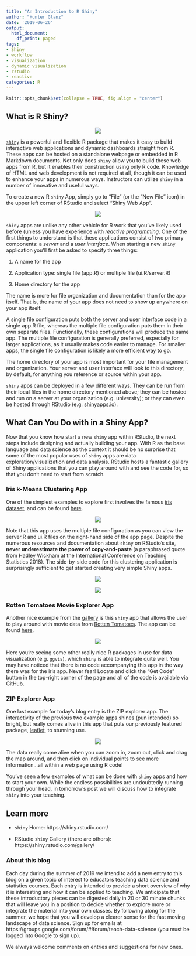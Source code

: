 ```yaml
---
title: "An Introduction to R Shiny"
author: "Hunter Glanz"
date: '2019-06-26'
output:
  html_document:
    df_print: paged
tags:
- Shiny
- workflow
- visualization
- dynamic visualization
- rstudio
- reactive
categories: R
---
```


```r
knitr::opts_chunk$set(collapse = TRUE, fig.align = "center")
```


## What is R Shiny? 

<center>

![](/post/shiny1/shinyhex.jpg)

</center>

[`shiny`](https://shiny.rstudio.com) is a powerful and flexible R package that makes it easy to build interactive web applications and dynamic dashboards straight from R. These apps can be hosted on a standalone webpage or embedded in R Markdown documents. Not only does `shiny` allow you to build these web apps from R, but it enables their construction using only R code. Knowledge of HTML and web development is not required at all, though it can be used to enhance your apps in numerous ways.  Instructors can utilize `shiny` in a number of innovative and useful ways.

To create a new R `shiny` App, simply go to "File" (or the "New File" icon) in the upper left corner of RStudio and select "Shiny Web App".

<center>

![](/post/shiny1/NewShinyApp.png)

</center>

`shiny` apps are unlike any other vehicle for R work that you've likely used before (unless you have experience with *reactive programming*. One of the first things to understand is that these applications consist of two primary components: a *server* and a *user interface*. When starting a new `shiny` application you'll first be asked to specify three things:

1. A name for the app

2. Application type: single file (app.R) or multiple file (ui.R/server.R)

3. Home directory for the app

The name is more for file organization and documentation than for the app itself. That is, the name of your app does not need to show up anywhere on your app itself. 

A single file configuration puts both the server and user interface code in a single app.R file, whereas the multiple file configuration puts them in their own separate files. Functionally, these configurations will produce the same app. The multiple file configuration is generally preferred, especially for larger applications, as it usually makes code easier to manage. For smaller apps, the single file configuration is likely a more efficient way to go.

The home directory of your app is most important for your file management and organization. Your server and user interface will look to this directory, by default, for anything you reference or source within your app.

`shiny` apps can be deployed in a few different ways. They can be run from their local files in the home directory mentioned above; they can be hosted and run on a server at your organization (e.g. university); or they can even be hosted through RStudio (e.g. [shinyapps.io](https://www.shinyapps.io/)).

## What Can You Do with in a Shiny App?

Now that you know how start a new `shiny` app within RStudio, the next steps include designing and actually building your app. With R as the base language and data science as the context it should be no surprise that some of the most popular uses of `shiny` apps are data exploration/visualization and data analysis. RStudio hosts a fantastic gallery of Shiny applications that you can play around with and see the code for, so that you don't need to start from scratch.

### Iris k-Means Clustering App
One of the simplest examples to explore first involves the famous [iris dataset](https://en.wikipedia.org/wiki/Iris_flower_data_set), and can be found [here](https://shiny.rstudio.com/gallery/kmeans-example.html).

<center>

![](/post/shiny1/irisapp.png)

</center>

Note that this app uses the multiple file configuration as you can view the server.R and ui.R files on the right-hand side of the app page. Despite the numerous resources and documentation about `shiny` on RStudio's site, **never underestimate the power of copy-and-paste** (a paraphrased quote from Hadley Wickham at the International Conference on Teaching Statistics 2018). The side-by-side code for this clustering application is surprisingly sufficient to get started creating very simple Shiny apps.

<center>

![](/post/shiny1/irisserver.png)

</center>
<center>

![](/post/shiny1/irisui.png)

</center>

### Rotten Tomatoes Movie Explorer App

Another nice example from the [gallery](https://shiny.rstudio.com/gallery/) is this `shiny` app that allows the user to play around with movie data from [Rotten Tomatoes](https://www.rottentomatoes.com/). The app can be found [here](https://shiny.rstudio.com/gallery/movie-explorer.html).


<center>

![](/post/shiny1/movieapp.png)

</center>

Here you're seeing some other really nice R packages in use for data visualization (e.g. `ggvis`), which `shiny` is able to integrate quite well. You may have noticed that there is no code accompanying this app in the way there was for the iris app. Never fear! Locate and click the "Get Code" button in the top-right corner of the page and all of the code is available via GitHub.

### ZIP Explorer App

One last example for today's blog entry is the ZIP explorer app. The interactivity of the previous two example apps shines (pun intended) so bright, but really comes alive in this app that puts our previously featured package, [leaflet](https://teachdatascience.com/leaflet/), to stunning use. 

<center>

![](/post/shiny1/zipapp.png)

</center>

The data really come alive when you can zoom in, zoom out, click and drag the map around, and then click on individual points to see more information...all within a web page using R code! 

You've seen a few examples of what can be done with `shiny` apps and how to start your own. While the endless possibilities are undoubtedly running through your head, in tomorrow's post we will discuss how to integrate `shiny` into your teaching.

## Learn more

* `shiny` Home: https://shiny.rstudio.com/

* RStudio `shiny` Gallery (there are others): https://shiny.rstudio.com/gallery/


### About this blog 

Each day during the summer of 2019 we intend to add a new entry to this blog on a given topic of interest to educators teaching data science and statistics courses. Each entry is intended to provide a short overview of why it is interesting and how it can be applied to teaching. We anticipate that these introductory pieces can be digested daily in 20 or 30 minute chunks that will leave you in a position to decide whether to explore more or integrate the material into your own classes. By following along for the summer, we hope that you will develop a clearer sense for the fast moving landscape of data science. Sign up for emails at https://groups.google.com/forum/#!forum/teach-data-science (you must be logged into Google to sign up).

We always welcome comments on entries and suggestions for new ones.

